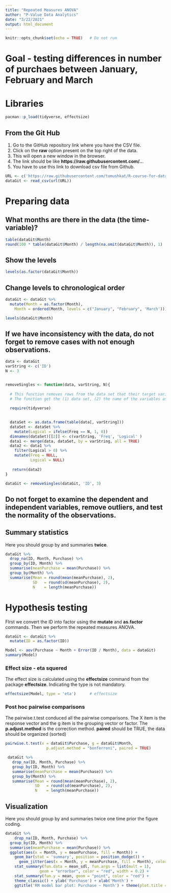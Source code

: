 ```yaml
---
title: "Repeated Measures ANOVA"
author: "P-Value Data Analytics"
date: "3/22/2021"
output: html_document
---
```


```r
knitr::opts_chunk$set(echo = TRUE)   # Do not run
```

# Goal - testing differences in number of purchaes between January, February and March




# Libraries
```r
pacman::p_load(tidyverse, effectsize)
```

## From the Git Hub

1) Go to the GitHub repository link where you have the CSV file.
2) Click on the **raw** option present on the top right of the data.
3) This will open a new window in the browser.
4) The link should be like **https://raw.githubusercontent.com/..**.
5) You have to use this link to download csv file from Github.

```r
URL <- c('https://raw.githubusercontent.com/tomushkat/R-course-for-data-management-022021/main/anovaData.csv')
dataGit <- read_csv(url(URL))
```

# Preparing data
## What months are there in the data (the time-variable)?
```r
table(dataGit$Month)
round(100 * table(dataGit$Month) / length(na.omit(dataGit$Month)), 1)
```

## Show the levels
```r
levels(as.factor(dataGit$Month))
```

## Change levels to chronological order 
```r
dataGit <- dataGit %>% 
  mutate(Month = as.factor(Month),
    Month = ordered(Month, levels = c("January", "February", 'March')))

levels(dataGit$Month)
```

## If we have inconsistency with the data, do not forget to remove cases with not enough observations.
```r

data <- dataGit
varString <- c('ID')
N <- 3


removeSingles <- function(data, varString, N){
  
  # This function removes rows from the data set that their target variable does not repeat N time.
  # The function get the (1) data set, (2) the name of the variables as a string/character, and (3) the number of correct repetitions
  
  require(tidyverse)

  
  dataSet <- as.data.frame(table(data[, varString]))
  dataSet <- dataSet %>% 
    mutate(Logical = ifelse(Freq == N, 1, 0))
  dimnames(dataSet)[[2]] <- c(varString, 'Freq', 'Logical' )
  data1 <- merge(data, dataSet, by = varString, all = TRUE)
  data2 <- data1 %>%
    filter(Logical > 0) %>% 
    mutate(Freq = NULL,
           Logical = NULL)
  
   return(data2)
}

dataGit <- removeSingles(dataGit, 'ID', 3)

```


## Do not forget to examine the dependent and independent variables, remove outliers, and test the normality of the observations. 

## Summary statistics
Here you should group by and summaries **twice**.

```r
dataGit %>% 
  drop_na(ID, Month, Purchase) %>% 
  group_by(ID, Month) %>% 
  summarise(meanPurchase = mean(Purchase)) %>% 
  group_by(Month) %>%
  summarise(Mean = round(mean(meanPurchase), 2),
            SD   = round(sd(meanPurchase), 2),
            N    = length(meanPurchase))
```



# Hypothesis testing
FIrst we convert the ID into factor using the **mutate** and **as.factor** commands. 
Then we perform the repeated measures ANOVA.
```r
dataGit <- dataGit %>% 
  mutate(ID = as.factor(ID))

Model <- aov(Purchase ~ Month + Error(ID / Month), data = dataGit)
summary(Model)
```

### Effect size - eta squered
The effect size is calculated using the **effectsize** command from the package **effectsize**. Indicating the type is not mandatory.
```r
effectsize(Model, type = 'eta')      # effectsize
```

### Post hoc pairwise comparisons
The pairwise.t.test conduced all the pairwise comparisons. The X item is the response vector and the g item is the grouping vector or factor.
The **p.adjust.method** is the correction method. **paired** should be TRUE, the data should be organized (sorted)

```r
pairwise.t.test(x = dataGit$Purchase, g = dataGit$Month,
                  p.adjust.method = "bonferroni", paired = TRUE)

 dataGit %>%
   drop_na(ID, Month, Purchase) %>%
   group_by(ID, Month) %>%
   summarise(meanPurchase = mean(Purchase)) %>%
   group_by(Month) %>%
   summarise(Mean = round(mean(meanPurchase), 2),
             SD   = round(sd(meanPurchase), 2),
             N    = length(meanPurchase))
```



## Visualization
Here you should group by and summaries twice one time prior the figure coding.

```r
dataGit %>% 
    drop_na(ID, Month, Purchase) %>% 
  group_by(ID, Month) %>% 
  summarise(meanPurchase = mean(Purchase)) %>% 
  ggplot(aes(x = Month, y = meanPurchase, fill = Month)) + 
    geom_bar(stat = 'summary', position = position_dodge()) +
      geom_jitter(aes(x = Month, y = meanPurchase, fill = Month), color = 'blue') + 
    stat_summary(fun.data = mean_sdl, fun.args = list(mult = 1), 
               geom = "errorbar", color = "red", width = 0.2) +
    stat_summary(fun.y = mean, geom = "point", color = "red") +
    theme_classic() + ylab('Purchase') + xlab('Month') + 
    ggtitle('RM model bar plot: Purchase ~ Month') + theme(plot.title = element_text(hjust = 0.5)) 
```

